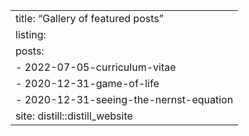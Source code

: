 ---
title: "Gallery of featured posts"
listing:
  posts:
    - 2022-07-05-curriculum-vitae
    - 2020-12-31-game-of-life
    - 2020-12-31-seeing-the-nernst-equation
site: distill::distill_website
---